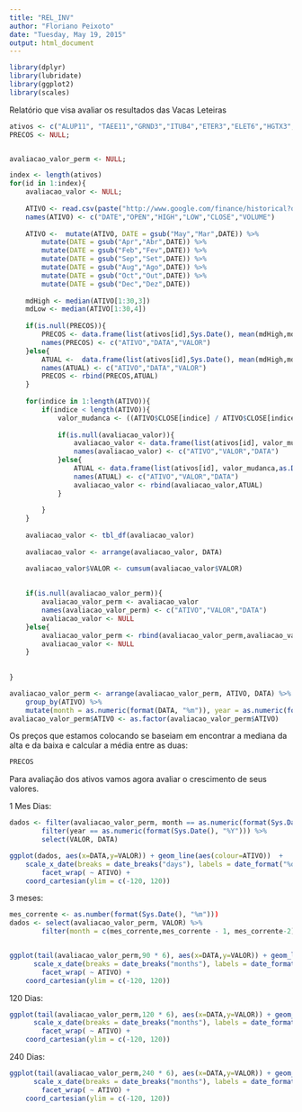 ```yaml
---
title: "REL_INV"
author: "Floriano Peixoto"
date: "Tuesday, May 19, 2015"
output: html_document
---
```


```r
library(dplyr)
library(lubridate)
library(ggplot2)
library(scales)
```

Relatório que visa avaliar os resultados das Vacas Leteiras

```r
ativos <- c("ALUP11", "TAEE11","GRND3","ITUB4","ETER3","ELET6","HGTX3","VALE5","HBOR3")
PRECOS <- NULL;


avaliacao_valor_perm <- NULL;

index <- length(ativos)
for(id in 1:index){
    avaliacao_valor <- NULL;
    
    ATIVO <- read.csv(paste("http://www.google.com/finance/historical?q=BVMF%3A",ativos[id],"&output=csv",sep=""), stringsAsFactors = FALSE)
    names(ATIVO) <- c("DATE","OPEN","HIGH","LOW","CLOSE","VOLUME")
    
    ATIVO <-  mutate(ATIVO, DATE = gsub("May","Mar",DATE)) %>%
        mutate(DATE = gsub("Apr","Abr",DATE)) %>%
        mutate(DATE = gsub("Feb","Fev",DATE)) %>%
        mutate(DATE = gsub("Sep","Set",DATE)) %>%
        mutate(DATE = gsub("Aug","Ago",DATE)) %>%
        mutate(DATE = gsub("Oct","Out",DATE)) %>%
        mutate(DATE = gsub("Dec","Dez",DATE))
    
    mdHigh <- median(ATIVO[1:30,3])
    mdLow <- median(ATIVO[1:30,4])
    
    if(is.null(PRECOS)){
        PRECOS <- data.frame(list(ativos[id],Sys.Date(), mean(mdHigh,mdLow)),check.names = FALSE)
        names(PRECOS) <- c("ATIVO","DATA","VALOR")    
    }else{
        ATUAL <-  data.frame(list(ativos[id],Sys.Date(), mean(mdHigh,mdLow)),check.names = FALSE)
        names(ATUAL) <- c("ATIVO","DATA","VALOR")  
        PRECOS <- rbind(PRECOS,ATUAL)
    }
    
    for(indice in 1:length(ATIVO)){
        if(indice < length(ATIVO)){
            valor_mudanca <- ((ATIVO$CLOSE[indice] / ATIVO$CLOSE[indice+1]) - 1 )* 100
            
            if(is.null(avaliacao_valor)){
                avaliacao_valor <- data.frame(list(ativos[id], valor_mudanca,as.Date(ATIVO$DATE,"%d-%b-%y")),check.names = FALSE)
                names(avaliacao_valor) <- c("ATIVO","VALOR","DATA")    
            }else{
                ATUAL <- data.frame(list(ativos[id], valor_mudanca,as.Date(ATIVO$DATE,"%d-%b-%y")),check.names = FALSE)
                names(ATUAL) <- c("ATIVO","VALOR","DATA")  
                avaliacao_valor <- rbind(avaliacao_valor,ATUAL)
            }
            
        }
    }
    
    avaliacao_valor <- tbl_df(avaliacao_valor)
    
    avaliacao_valor <- arrange(avaliacao_valor, DATA) 

    avaliacao_valor$VALOR <- cumsum(avaliacao_valor$VALOR)
    
    
    if(is.null(avaliacao_valor_perm)){
        avaliacao_valor_perm <- avaliacao_valor
        names(avaliacao_valor_perm) <- c("ATIVO","VALOR","DATA") 
        avaliacao_valor <- NULL
    }else{
        avaliacao_valor_perm <- rbind(avaliacao_valor_perm,avaliacao_valor)
        avaliacao_valor <- NULL
    }
    
    
}

avaliacao_valor_perm <- arrange(avaliacao_valor_perm, ATIVO, DATA) %>%
    group_by(ATIVO) %>%
    mutate(month = as.numeric(format(DATA, "%m")), year = as.numeric(format(DATA, "%Y")))
avaliacao_valor_perm$ATIVO <- as.factor(avaliacao_valor_perm$ATIVO)
```

Os preços que estamos colocando se baseiam em encontrar a mediana da alta e da baixa e calcular a média entre as duas:

```r
PRECOS
```

Para avaliação dos ativos vamos agora avaliar o crescimento de seus valores.

1 Mes Dias:

```r

dados <- filter(avaliacao_valor_perm, month == as.numeric(format(Sys.Date(), "%m")) - 1) %>%
        filter(year == as.numeric(format(Sys.Date(), "%Y"))) %>%
        select(VALOR, DATA)

ggplot(dados, aes(x=DATA,y=VALOR)) + geom_line(aes(colour=ATIVO))  + 
    scale_x_date(breaks = date_breaks("days"), labels = date_format("%d")) +
        facet_wrap( ~ ATIVO) +
    coord_cartesian(ylim = c(-120, 120))

```

3 meses:

```r
mes_corrente <- as.number(format(Sys.Date(), "%m")))
dados <- select(avaliacao_valor_perm, VALOR) %>%
        filter(month = c(mes_corrente,mes_corrente - 1, mes_corrente-2), year = (format(date(), "%Y")))


ggplot(tail(avaliacao_valor_perm,90 * 6), aes(x=DATA,y=VALOR)) + geom_line(aes(colour=ATIVO))  + 
      scale_x_date(breaks = date_breaks("months"), labels = date_format("%b-%y")) +
        facet_wrap( ~ ATIVO) +
    coord_cartesian(ylim = c(-120, 120))

```

120 Dias:

```r



ggplot(tail(avaliacao_valor_perm,120 * 6), aes(x=DATA,y=VALOR)) + geom_line(aes(colour=ATIVO))  + 
      scale_x_date(breaks = date_breaks("months"), labels = date_format("%b-%y")) +
        facet_wrap( ~ ATIVO) +
    coord_cartesian(ylim = c(-120, 120))

```

240 Dias:

```r



ggplot(tail(avaliacao_valor_perm,240 * 6), aes(x=DATA,y=VALOR)) + geom_line(aes(colour=ATIVO))  + 
      scale_x_date(breaks = date_breaks("months"), labels = date_format("%b-%y")) +
        facet_wrap( ~ ATIVO) +
    coord_cartesian(ylim = c(-120, 120)) 

```
